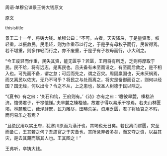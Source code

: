 


周语·单穆公谏景王铸大钱原文

原文

thisistitle

景王二十一年，将铸大钱。单穆公曰：“不可。古者，天灾降戾，于是量资币，权轻重，以振救民。民患轻，则为作重币以行之，于是乎有母权子而行，民皆得焉。若不堪重，则多作轻而行之，亦不废重，于是乎有子权母而行，小大利之。

“今王废轻而作重，民失其资，能无匮乎？若匮，王用将有所乏，乏则将厚取于民。民不给，将有远志，是离民也。且夫备有未至而设之，有至而后救之，是不相入也。可先而不备，谓之怠；可后而先之，谓之召灾。周固羸国也，天未厌祸焉，而又离民以佐灾，无乃不可乎？将民之与处而离之，将灾是备御而召之，则何以经国？国无经，何以出令？令之不从，上之患也，故圣人树德于民以除之。

“《夏书》有之曰：‘关石和钧，王府则有。’《诗》亦有之曰：‘瞻彼旱麓，榛楛济济。恺悌君子，干禄恺悌。’夫旱麓之榛楛殖，故君子得以易乐干禄焉。若夫山林匮竭，林麓散亡，薮泽肆既，民力雕尽，田畴荒芜，资用乏匮，君子将险哀之不暇，而何易乐之有焉？

“且绝民用以实王府，犹塞川原而为潢汙也，其竭也无日矣。若民离而财匮，灾至而备亡，王其若之何？吾周官之于灾备也，其所怠弃者多矣，而又夺之资，以益其灾，是去其藏而翳其人也。王其图之！”

王弗听，卒铸大钱。

